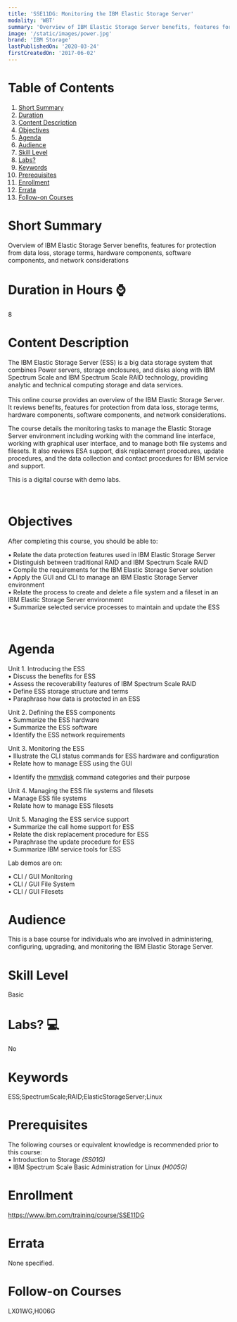 ```yaml
---
title: 'SSE11DG: Monitoring the IBM Elastic Storage Server'
modality: 'WBT'
summary: 'Overview of IBM Elastic Storage Server benefits, features for protection from data loss, storage terms, hardware components, software components, and network considerations'
image: '/static/images/power.jpg'
brand: 'IBM Storage'
lastPublishedOn: '2020-03-24'
firstCreatedOn: '2017-06-02'
---
```

# Table of Contents
1.  [Short Summary](#short-summary)
2.  [Duration](#duration-in-hours-)
3.  [Content Description](#content-description)
4.  [Objectives](#objectives)
5.  [Agenda](#agenda)
6.  [Audience](#audience)
7.  [Skill Level](#skill-level)
8.  [Labs?](#labs-)
9.  [Keywords](#keywords)
10. [Prerequisites](#prerequisites)
11. [Enrollment](#enrollment)
12. [Errata](#errata)
13. [Follow-on Courses](#follow-on-courses)

# Short Summary
Overview of IBM Elastic Storage Server benefits, features for protection from data loss, storage terms, hardware components, software components, and network considerations

# Duration in Hours ⌚
8

# Content Description
<p>The IBM Elastic Storage Server (ESS) is a big data storage system that combines Power servers, storage enclosures, and disks along with IBM Spectrum Scale and IBM Spectrum Scale RAID technology, providing analytic and technical computing storage and data services.<br />
<br />
This online course provides an overview of the IBM Elastic Storage Server. It reviews benefits, features for protection from data loss, storage terms, hardware components, software components, and network considerations.</p>

<p>The course details the monitoring tasks to manage the Elastic Storage Server environment including working with the command line interface, working with graphical user interface, and to manage both file systems and filesets. It also reviews ESA support, disk replacement procedures, update procedures, and the data collection and contact procedures for IBM service and support.</p>

<p>This is a digital course with demo labs.</p>

<p>&nbsp;</p>

# Objectives
<p>After completing this course, you should be able to:</p>

<p>&bull; Relate the data protection features used in IBM Elastic Storage Server<br />
&bull; Distinguish between traditional RAID and IBM Spectrum Scale RAID<br />
&bull; Compile the requirements for the IBM Elastic Storage Server solution<br />
&bull; Apply the GUI and CLI to manage an IBM Elastic Storage Server environment<br />
&bull; Relate the process to create and delete a file system and a fileset in an IBM Elastic Storage Server environment<br />
&bull; Summarize selected service processes to maintain and update the ESS</p>

<p>&nbsp;</p>

# Agenda
<p>Unit 1. Introducing the ESS<br/>• Discuss the benefits for ESS<br/>• Assess the recoverability features of IBM Spectrum Scale RAID<br/>• Define ESS storage structure and terms<br/>• Paraphrase how data is protected in an ESS</p><p>Unit 2. Defining the ESS components<br/>• Summarize the ESS hardware<br/>• Summarize the ESS software<br/>• Identify the ESS network requirements</p><p>Unit 3. Monitoring the ESS<br/>• Illustrate the CLI status commands for ESS hardware and configuration<br/>• Relate how to manage ESS using the GUI</p><p>• Identify the <a href="https://learn.ibm.com/mod/glossary/showentry.php?eid=792&amp;displayformat=dictionary">mmvdisk</a> command categories and their purpose</p><p>Unit 4. Managing the ESS file systems and filesets<br/>• Manage ESS file systems<br/>• Relate how to manage ESS filesets</p><p>Unit 5. Managing the ESS service support<br/>• Summarize the call home support for ESS<br/>• Relate the disk replacement procedure for ESS<br/>• Paraphrase the update procedure for ESS<br/>• Summarize IBM service tools for ESS</p><p>Lab demos are on:</p><p>• CLI / GUI Monitoring<br/>• CLI / GUI File System<br/>• CLI / GUI Filesets</p>

# Audience
<p>This is a base course for individuals who are involved in administering, configuring, upgrading, and monitoring the IBM Elastic Storage Server.</p>

# Skill Level
Basic

# Labs? 💻
No

# Keywords
ESS;SpectrumScale;RAID;ElasticStorageServer;Linux

# Prerequisites
<p>The following courses or equivalent knowledge is recommended prior to this course:<br />
&bull; Introduction to Storage<em> (SS01G)</em><br />
&bull; IBM Spectrum Scale Basic Administration for Linux <em>(H005G)</em></p>

# Enrollment
https://www.ibm.com/training/course/SSE11DG

# Errata
None specified.

# Follow-on Courses
LX01WG,H006G

